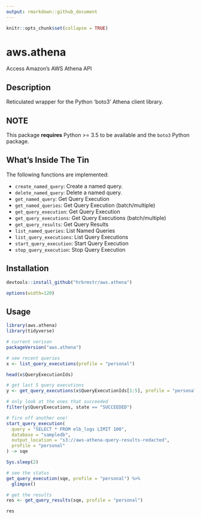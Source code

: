 ```yaml
---
output: rmarkdown::github_document
---
```

```r
knitr::opts_chunk$set(collapse = TRUE)
```
# aws.athena

Access Amazon's AWS Athena API

## Description

Reticulated wrapper for the Python 'boto3' Athena client library.

## NOTE

This package **requires** Python >= 3.5 to be available and the `boto3` Python package.

## What's Inside The Tin

The following functions are implemented:

- `create_named_query`:	Create a named query.
- `delete_named_query`:	Delete a named query.
- `get_named_query`:	Get Query Execution
- `get_named_queries`:	Get Query Execution (batch/multiple)
- `get_query_execution`:	Get Query Execution
- `get_query_executions`:	Get Query Executions (batch/multiple)
- `get_query_results`:	Get Query Results
- `list_named_queries`:	List Named Queries
- `list_query_executions`:	List Query Executions
- `start_query_execution`:	Start Query Execution
- `stop_query_execution`:	Stop Query Execution

## Installation

```r
devtools::install_github("hrbrmstr/aws.athena")
```

```r
options(width=120)
```

## Usage

```r
library(aws.athena)
library(tidyverse)

# current verison
packageVersion("aws.athena")

```

```r
# see recent queries
x <- list_query_executions(profile = "personal")

head(x$QueryExecutionIds)

# get last 5 query executions
y <- get_query_executions(x$QueryExecutionIds[1:5], profile = "personal")

# only look at the ones that succeeded
filter(y$QueryExecutions, state == "SUCCEEDED") 

# fire off another one!
start_query_execution(
  query = "SELECT * FROM elb_logs LIMIT 100",
  database = "sampledb",
  output_location = "s3://aws-athena-query-results-redacted",
  profile = "personal"
) -> sqe

```

```r
Sys.sleep(2)
```

```r
# see the status
get_query_execution(sqe, profile = "personal") %>% 
  glimpse()

# get the results
res <- get_query_results(sqe, profile = "personal")

res
```
